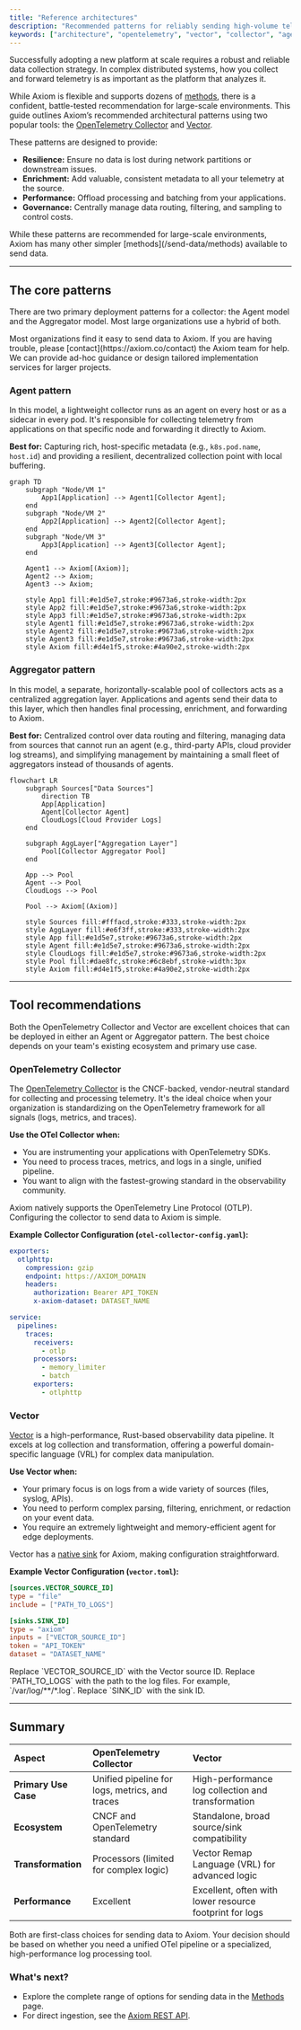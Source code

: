 ```yaml
---
title: "Reference architectures"
description: "Recommended patterns for reliably sending high-volume telemetry to Axiom using industry-standard collectors like OpenTelemetry and Vector."
keywords: ["architecture", "opentelemetry", "vector", "collector", "agent", "aggregator", "scalability", "resilience", "patterns", "otel"]
---
```



Successfully adopting a new platform at scale requires a robust and reliable data collection strategy. In complex distributed systems, how you collect and forward telemetry is as important as the platform that analyzes it.

While Axiom is flexible and supports dozens of [methods](/send-data/methods), there is a confident, battle-tested recommendation for large-scale environments. This guide outlines Axiom’s recommended architectural patterns using two popular tools: the [OpenTelemetry Collector](https://opentelemetry.io/docs/collector/) and [Vector](https://vector.dev/).

These patterns are designed to provide:
* **Resilience:** Ensure no data is lost during network partitions or downstream issues.
* **Enrichment:** Add valuable, consistent metadata to all your telemetry at the source.
* **Performance:** Offload processing and batching from your applications.
* **Governance:** Centrally manage data routing, filtering, and sampling to control costs.

<Tip>
While these patterns are recommended for large-scale environments, Axiom has many other simpler [methods](/send-data/methods) available to send data.
</Tip>

---

## The core patterns

There are two primary deployment patterns for a collector: the Agent model and the Aggregator model. Most large organizations use a hybrid of both.

<Info>
Most organizations find it easy to send data to Axiom. If you are having trouble, please [contact](https://axiom.co/contact) the Axiom team for help. We can provide ad-hoc guidance or design tailored implementation services for larger projects.
</Info>

### Agent pattern

In this model, a lightweight collector runs as an agent on every host or as a sidecar in every pod. It's responsible for collecting telemetry from applications on that specific node and forwarding it directly to Axiom.

**Best for:** Capturing rich, host-specific metadata (e.g., `k8s.pod.name`, `host.id`) and providing a resilient, decentralized collection point with local buffering.

```mermaid
graph TD
    subgraph "Node/VM 1"
        App1[Application] --> Agent1[Collector Agent];
    end
    subgraph "Node/VM 2"
        App2[Application] --> Agent2[Collector Agent];
    end
    subgraph "Node/VM 3"
        App3[Application] --> Agent3[Collector Agent];
    end

    Agent1 --> Axiom[(Axiom)];
    Agent2 --> Axiom;
    Agent3 --> Axiom;
    
    style App1 fill:#e1d5e7,stroke:#9673a6,stroke-width:2px
    style App2 fill:#e1d5e7,stroke:#9673a6,stroke-width:2px
    style App3 fill:#e1d5e7,stroke:#9673a6,stroke-width:2px
    style Agent1 fill:#e1d5e7,stroke:#9673a6,stroke-width:2px
    style Agent2 fill:#e1d5e7,stroke:#9673a6,stroke-width:2px
    style Agent3 fill:#e1d5e7,stroke:#9673a6,stroke-width:2px
    style Axiom fill:#d4e1f5,stroke:#4a90e2,stroke-width:2px
```

### Aggregator pattern

In this model, a separate, horizontally-scalable pool of collectors acts as a centralized aggregation layer. Applications and agents send their data to this layer, which then handles final processing, enrichment, and forwarding to Axiom.

**Best for:** Centralized control over data routing and filtering, managing data from sources that cannot run an agent (e.g., third-party APIs, cloud provider log streams), and simplifying management by maintaining a small fleet of aggregators instead of thousands of agents.

```mermaid
flowchart LR
    subgraph Sources["Data Sources"]
        direction TB
        App[Application]
        Agent[Collector Agent]
        CloudLogs[Cloud Provider Logs]
    end
    
    subgraph AggLayer["Aggregation Layer"]
        Pool[Collector Aggregator Pool]
    end
    
    App --> Pool
    Agent --> Pool
    CloudLogs --> Pool
    
    Pool --> Axiom[(Axiom)]
    
    style Sources fill:#fffacd,stroke:#333,stroke-width:2px
    style AggLayer fill:#e6f3ff,stroke:#333,stroke-width:2px
    style App fill:#e1d5e7,stroke:#9673a6,stroke-width:2px
    style Agent fill:#e1d5e7,stroke:#9673a6,stroke-width:2px
    style CloudLogs fill:#e1d5e7,stroke:#9673a6,stroke-width:2px
    style Pool fill:#dae8fc,stroke:#6c8ebf,stroke-width:3px
    style Axiom fill:#d4e1f5,stroke:#4a90e2,stroke-width:2px
```

---

## Tool recommendations

Both the OpenTelemetry Collector and Vector are excellent choices that can be deployed in either an Agent or Aggregator pattern. The best choice depends on your team's existing ecosystem and primary use case.

### OpenTelemetry Collector

The [OpenTelemetry Collector](https://opentelemetry.io/docs/collector/) is the CNCF-backed, vendor-neutral standard for collecting and processing telemetry. It's the ideal choice when your organization is standardizing on the OpenTelemetry framework for all signals (logs, metrics, and traces).

**Use the OTel Collector when:**
* You are instrumenting your applications with OpenTelemetry SDKs.
* You need to process traces, metrics, and logs in a single, unified pipeline.
* You want to align with the fastest-growing standard in the observability community.

Axiom natively supports the OpenTelemetry Line Protocol (OTLP). Configuring the collector to send data to Axiom is simple.

**Example Collector Configuration (`otel-collector-config.yaml`):**

```yaml
exporters:
  otlphttp:
    compression: gzip
    endpoint: https://AXIOM_DOMAIN
    headers:
      authorization: Bearer API_TOKEN
      x-axiom-dataset: DATASET_NAME

service:
  pipelines:
    traces:
      receivers:
        - otlp
      processors:
        - memory_limiter
        - batch
      exporters:
        - otlphttp
```

<Info>
<ReplaceDomain />
<ReplaceDatasetToken />
</Info>

### Vector

[Vector](https://vector.dev/) is a high-performance, Rust-based observability data pipeline. It excels at log collection and transformation, offering a powerful domain-specific language (VRL) for complex data manipulation.

**Use Vector when:**
* Your primary focus is on logs from a wide variety of sources (files, syslog, APIs).
* You need to perform complex parsing, filtering, enrichment, or redaction on your event data.
* You require an extremely lightweight and memory-efficient agent for edge deployments.

Vector has a [native sink](https://vector.dev/docs/reference/configuration/sinks/axiom/) for Axiom, making configuration straightforward.

**Example Vector Configuration (`vector.toml`):**

```toml
[sources.VECTOR_SOURCE_ID]
type = "file"
include = ["PATH_TO_LOGS"]

[sinks.SINK_ID]
type = "axiom"
inputs = ["VECTOR_SOURCE_ID"]
token = "API_TOKEN"
dataset = "DATASET_NAME"
```

<Info>
Replace `VECTOR_SOURCE_ID` with the Vector source ID.
Replace `PATH_TO_LOGS` with the path to the log files. For example, `/var/log/**/*.log`.
Replace `SINK_ID` with the sink ID.
<ReplaceDatasetToken />
</Info>

---

## Summary

| Aspect | OpenTelemetry Collector | Vector |
|:---|:---|:---|
| **Primary Use Case** | Unified pipeline for logs, metrics, and traces | High-performance log collection and transformation |
| **Ecosystem** | CNCF and OpenTelemetry standard | Standalone, broad source/sink compatibility |
| **Transformation** | Processors (limited for complex logic) | Vector Remap Language (VRL) for advanced logic |
| **Performance** | Excellent | Excellent, often with lower resource footprint for logs |

Both are first-class choices for sending data to Axiom. Your decision should be based on whether you need a unified OTel pipeline or a specialized, high-performance log processing tool.

### What's next?

* Explore the complete range of options for sending data in the [Methods](/send-data/methods) page.
* For direct ingestion, see the [Axiom REST API](/restapi/introduction).